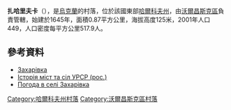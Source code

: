{{coord|50|15|47|N|37|14|7|E|scale:100000_region:UA|display=title}}

'''扎哈里夫卡'''（{{lang-uk|Захарівка}}），是[[烏克蘭|烏克蘭]]的村落，位於該國東部[[哈爾科夫州|哈爾科夫州]]，由[[沃爾昌斯克區|沃爾昌斯克區]]負責管轄，始建於1645年，面積0.87平方公里，海拔高度125米，2001年人口449，人口密度每平方公里517.9人。

==參考資料==
*[http://w1.c1.rada.gov.ua/pls/z7502/A005?rdat1=13.09.2011&rf7571=32772 Захарівка]{{dead link|date=2018年3月 |bot=InternetArchiveBot |fix-attempted=yes }}
* [https://web.archive.org/web/20111115230957/http://www.igsu.org.ua/Harkovskja.obl/Volczanskij.rajon/Ivanovka.html Історія міст та сіл УРСР (рос.)]
* [http://weather.in.ua/ua/har'kovskaja/8682 Погода в селі Захарівка] {{Wayback|url=http://weather.in.ua/ua/har'kovskaja/8682 |date=20160323025635 }}

{{DEFAULTSORT:Захарівка}}
[[Category:哈爾科夫州村落|Category:哈爾科夫州村落]]
[[Category:沃爾昌斯克區村落|Category:沃爾昌斯克區村落]]


{{Kharkiv-geo-stub}}
